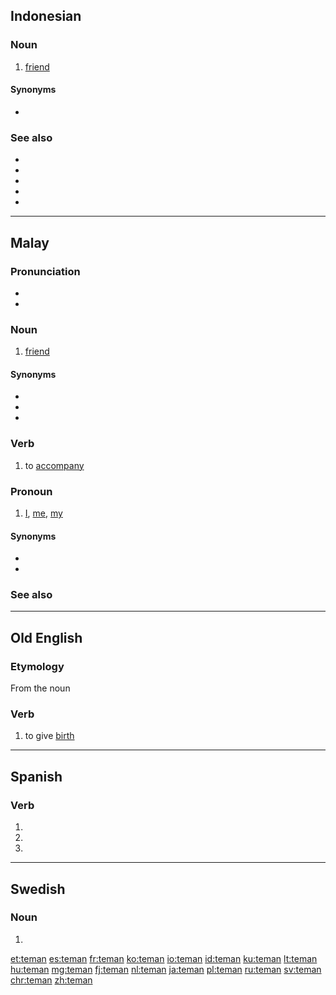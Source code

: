 {{also|témán}}
==Indonesian==

===Noun===
{{id-noun}}

# [[friend]]
#: {{ux|id|Kemarin aku pergi ke rumah '''teman'''.|translation=I was going to a friend's house yesterday}}

====Synonyms====
* {{l|id|kawan}}

===See also===
* {{l|id|teman wanita}}
* {{l|id|kawan perempuan}}
* {{l|id|cewek}}
* {{l|id|pacar}}
* {{l|id|tarok}}

----

==Malay==

===Pronunciation===
* {{IPA|/təman/|lang=ms}}
* {{rhymes|əman|man|an|lang=ms}}

===Noun===
{{head|ms|noun}}

# [[friend]] {{qualifier|person whose company one enjoys}}

====Synonyms====
* {{l|ms|kawan}}
* {{l|ms|rakan}}
* {{l|ms|sahabat}}

===Verb===
{{head|ms|verb|used in the form|menemani}}

# to [[accompany]]

===Pronoun===
{{head|ms|pronoun}}

# [[I]], [[me]], [[my]]

====Synonyms====
* {{l|ms|aku}}
* {{l|ms|saya}}

===See also===
{{ms-personal pronouns}}

----

==Old English==

===Etymology===
From the noun {{m|ang|tēam}}

===Verb===
{{ang-verb|head=tēman}}

# to give [[birth]]

----

==Spanish==

===Verb===
{{es-verb-form}}

# {{es-verb form of|ending=er|mood=imperative|pers=2|formal=yes|number=plural|temer}}
# {{es-verb form of|ending=er|mood=subjunctive|tense=present|pers=2|formal=yes|number=plural|temer}}
# {{es-verb form of|ending=er|mood=subjunctive|tense=present|pers=3|number=plural|temer}}

----

==Swedish==

===Noun===
{{head|sv|noun form}}

# {{sv-noun-form-indef-pl|tema}}

[[et:teman]]
[[es:teman]]
[[fr:teman]]
[[ko:teman]]
[[io:teman]]
[[id:teman]]
[[ku:teman]]
[[lt:teman]]
[[hu:teman]]
[[mg:teman]]
[[fj:teman]]
[[nl:teman]]
[[ja:teman]]
[[pl:teman]]
[[ru:teman]]
[[sv:teman]]
[[chr:teman]]
[[zh:teman]]